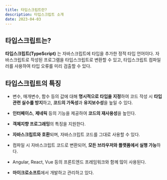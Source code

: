 ```yaml
---
title: 타입스크립트란?
description: 타입스크립트 소개
date: 2023-04-03
---
```


## 타입스크립트는?

**타입스크립트(TypeScript)** 는 자바스크립트에 타입을 추가한 정적 타입 언어이다.
자바스크립트로 작성된 프로그램을 타입스크립트로 변환할 수 있고, 타입스크립트 컴파일러를 사용하여 타입 오류를 미리 검출할 수 있다.

## 타입스크립트의 특징

- 변수, 매개변수, 함수 등의 값에 대해 **명시적으로 타입을 지정**하여 코드 작성 시 **타입 관련 실수를 방지**하고, **코드의 가독성**과 **유지보수성**을 높일 수 있다.

- **인터페이스**, **제네릭** 등의 기능을 제공하여 **코드의 재사용성**을 높인다.

- **객체지향 프로그래밍**의 특징을 지원한다.

- **자바스크립트와 호환**되며, 자바스크립트 코드를 그대로 사용할 수 있다.

- 컴파일 시 자바스크립트 코드로 변환되어, **모든 브라우저와 플랫폼에서 실행 가능**하다.

- Angular, React, Vue 등의 프론트엔드 프레임워크와 함께 많이 사용된다.

- **마이크로소프트**에서 개발하고 관리하고 있다.
